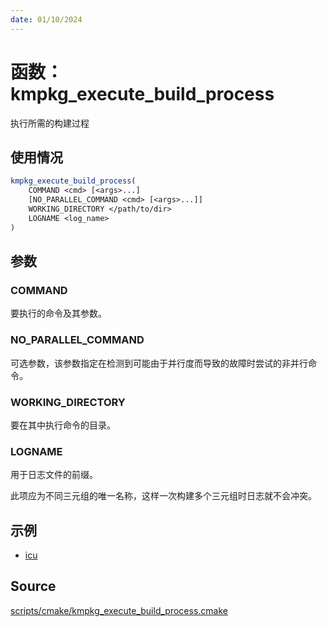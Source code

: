 ```yaml
---
date: 01/10/2024
---
```

# 函数： kmpkg_execute_build_process

执行所需的构建过程

## 使用情况

```cmake
kmpkg_execute_build_process(
    COMMAND <cmd> [<args>...]
    [NO_PARALLEL_COMMAND <cmd> [<args>...]]
    WORKING_DIRECTORY </path/to/dir>
    LOGNAME <log_name>
)
```

## 参数

### COMMAND

要执行的命令及其参数。

### NO_PARALLEL_COMMAND

可选参数，该参数指定在检测到可能由于并行度而导致的故障时尝试的非并行命令。

### WORKING_DIRECTORY

要在其中执行命令的目录。

### LOGNAME

用于日志文件的前缀。

此项应为不同三元组的唯一名称，这样一次构建多个三元组时日志就不会冲突。

## 示例

- [icu](https://gitee.com/kumo-pub/kmpkg/blob/master/ports/icu/portfile.cmake)

## Source

[scripts/cmake/kmpkg\_execute\_build\_process.cmake](https://gitee.com/kumo-pub/kmpkg/blob/master/scripts/cmake/kmpkg_execute_build_process.cmake)
